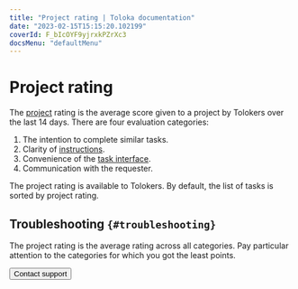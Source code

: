 ```yaml
---
title: "Project rating | Toloka documentation"
date: "2023-02-15T15:15:20.102199"
coverId: F_bIcOYF9yjrxkPZrXc3
docsMenu: "defaultMenu"
---
```



# Project rating

The [project](/docs/glossary#project) rating is the average score given to a project by Tolokers over the last 14 days. There are four evaluation categories:

1. The intention to complete similar tasks.
1. Clarity of [instructions](/docs/glossary#instructions).
1. Convenience of the [task interface](/docs/glossary#task-interface).
1. Communication with the requester.

The project rating is available to Tolokers. By default, the list of tasks is sorted by project rating.

## Troubleshooting `{#troubleshooting}`

<Cut title="How can I increase the project's rating?">

The project rating is the average rating across all categories. Pay particular attention to the categories for which you got the least points.

<TroubleshootingLowRatingSimilarTasks/>

<TroubleshootingLowRatingInstructions/>

<TroubleshootingLowRatingInterface/>

<TroubleshootingLowRatingCommunication/>

</Cut>

<Button view="defaultInverse" size="l" type="link" url="/docs/guide/troubleshooting/support?form-source=guide-project-rating-stat">Contact support</Button>
